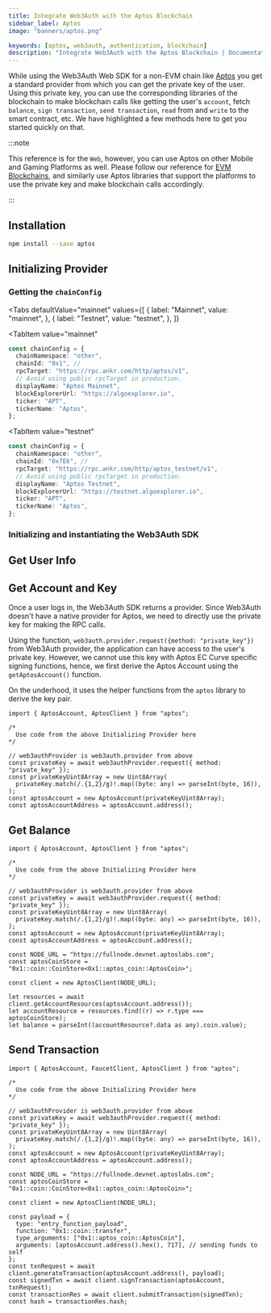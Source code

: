 ```yaml
---
title: Integrate Web3Auth with the Aptos Blockchain
sidebar_label: Aptos
image: "banners/aptos.png"

keywords: [aptos, web3auth, authentication, blockchain]
description: "Integrate Web3Auth with the Aptos Blockchain | Documentation - Web3Auth"
---
```



While using the Web3Auth Web SDK for a non-EVM chain like [Aptos](https://aptos.dev/) you get a
standard provider from which you can get the private key of the user. Using this private key, you
can use the corresponding libraries of the blockchain to make blockchain calls like getting the
user's `account`, fetch `balance`, `sign transaction`, `send transaction`, `read` from and `write`
to the smart contract, etc. We have highlighted a few methods here to get you started quickly on
that.

:::note

This reference is for the `Web`, however, you can use Aptos on other Mobile and Gaming Platforms as
well. Please follow our reference for [EVM Blockchains](/connect-blockchain/evm/), and similarly use
Aptos libraries that support the platforms to use the private key and make blockchain calls
accordingly.

:::

## Installation

```bash npm2yarn
npm install --save aptos
```

## Initializing Provider

### Getting the `chainConfig`

<Tabs
 defaultValue="mainnet"
  values={[
    { label: "Mainnet", value: "mainnet", },
    { label: "Testnet", value: "testnet", },
  ]}
>
<TabItem
  value="mainnet"
>

```typescript
const chainConfig = {
  chainNamespace: "other",
  chainId: "0x1", //
  rpcTarget: "https://rpc.ankr.com/http/aptos/v1",
  // Avoid using public rpcTarget in production.
  displayName: "Aptos Mainnet",
  blockExplorerUrl: "https://algoexplorer.io",
  ticker: "APT",
  tickerName: "Aptos",
};
```

</TabItem>

<TabItem
  value="testnet"
>

```typescript
const chainConfig = {
  chainNamespace: "other",
  chainId: "0x7E6", //
  rpcTarget: "https://rpc.ankr.com/http/aptos_testnet/v1",
  // Avoid using public rpcTarget in production.
  displayName: "Aptos Testnet",
  blockExplorerUrl: "https://testnet.algoexplorer.io",
  ticker: "APT",
  tickerName: "Aptos",
};
```

</TabItem>
</Tabs>

### Initializing and instantiating the Web3Auth SDK

<InitializeWeb3Auth />

## Get User Info

<GetUserInfoSnippet />

## Get Account and Key

Once a user logs in, the Web3Auth SDK returns a provider. Since Web3Auth doesn't have a native
provider for Aptos, we need to directly use the private key for making the RPC calls.

Using the function, `web3auth.provider.request({method: "private_key"})` from Web3Auth provider, the
application can have access to the user's private key. However, we cannot use this key with Aptos EC
Curve specific signing functions, hence, we first derive the Aptos Account using the
`getAptosAccount()` function.

On the underhood, it uses the helper functions from the `aptos` library to derive the key pair.

```tsx
import { AptosAccount, AptosClient } from "aptos";

/*
  Use code from the above Initializing Provider here
*/

// web3authProvider is web3auth.provider from above
const privateKey = await web3authProvider.request({ method: "private_key" });
const privateKeyUint8Array = new Uint8Array(
  privateKey.match(/.{1,2}/g)!.map((byte: any) => parseInt(byte, 16)),
);
const aptosAccount = new AptosAccount(privateKeyUint8Array);
const aptosAccountAddress = aptosAccount.address();
```

## Get Balance

```tsx
import { AptosAccount, AptosClient } from "aptos";

/*
  Use code from the above Initializing Provider here
*/

// web3authProvider is web3auth.provider from above
const privateKey = await web3authProvider.request({ method: "private_key" });
const privateKeyUint8Array = new Uint8Array(
  privateKey.match(/.{1,2}/g)!.map((byte: any) => parseInt(byte, 16)),
);
const aptosAccount = new AptosAccount(privateKeyUint8Array);
const aptosAccountAddress = aptosAccount.address();

const NODE_URL = "https://fullnode.devnet.aptoslabs.com";
const aptosCoinStore = "0x1::coin::CoinStore<0x1::aptos_coin::AptosCoin>";

const client = new AptosClient(NODE_URL);

let resources = await client.getAccountResources(aptosAccount.address());
let accountResource = resources.find((r) => r.type === aptosCoinStore);
let balance = parseInt((accountResource?.data as any).coin.value);
```

## Send Transaction

```tsx
import { AptosAccount, FaucetClient, AptosClient } from "aptos";

/*
  Use code from the above Initializing Provider here
*/

// web3authProvider is web3auth.provider from above
const privateKey = await web3authProvider.request({ method: "private_key" });
const privateKeyUint8Array = new Uint8Array(
  privateKey.match(/.{1,2}/g)!.map((byte: any) => parseInt(byte, 16)),
);
const aptosAccount = new AptosAccount(privateKeyUint8Array);
const aptosAccountAddress = aptosAccount.address();

const NODE_URL = "https://fullnode.devnet.aptoslabs.com";
const aptosCoinStore = "0x1::coin::CoinStore<0x1::aptos_coin::AptosCoin>";

const client = new AptosClient(NODE_URL);

const payload = {
  type: "entry_function_payload",
  function: "0x1::coin::transfer",
  type_arguments: ["0x1::aptos_coin::AptosCoin"],
  arguments: [aptosAccount.address().hex(), 717], // sending funds to self
};
const txnRequest = await client.generateTransaction(aptosAccount.address(), payload);
const signedTxn = await client.signTransaction(aptosAccount, txnRequest);
const transactionRes = await client.submitTransaction(signedTxn);
const hash = transactionRes.hash;
```
